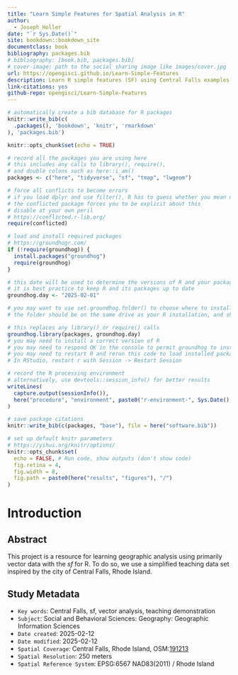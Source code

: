```yaml
--- 
title: "Learn Simple Features for Spatial Analysis in R"
author:
  - Joseph Holler
date: "`r Sys.Date()`"
site: bookdown::bookdown_site
documentclass: book
bibliography: packages.bib
# bibliography: [book.bib, packages.bib]
# cover-image: path to the social sharing image like images/cover.jpg
url: https://opengisci.github.io/Learn-Simple-Features
description: Learn R simple features (SF) using Central Falls examples.
link-citations: yes
github-repo: opengisci/Learn-Simple-Features
---
```


```r
# automatically create a bib database for R packages
knitr::write_bib(c(
  .packages(), 'bookdown', 'knitr', 'rmarkdown'
), 'packages.bib')

knitr::opts_chunk$set(echo = TRUE)

# record all the packages you are using here
# this includes any calls to library(), require(),
# and double colons such as here::i_am()
packages <- c("here", "tidyverse", "sf", "tmap", "lwgeom")

# force all conflicts to become errors
# if you load dplyr and use filter(), R has to guess whether you mean dplyr::filter() or stats::filter()
# the conflicted package forces you to be explicit about this
# disable at your own peril
# https://conflicted.r-lib.org/
require(conflicted)

# load and install required packages
# https://groundhogr.com/
if (!require(groundhog)) {
  install.packages("groundhog")
  require(groundhog)
}

# this date will be used to determine the versions of R and your packages
# it is best practice to keep R and its packages up to date
groundhog.day <- "2025-02-01"

# you may want to use set.groundhog.folder() to choose where to install pacakges under groundhog
# the folder should be on the same drive as your R installation, and should not be synced to the cloud

# this replaces any library() or require() calls
groundhog.library(packages, groundhog.day)
# you may need to install a correct version of R
# you may need to respond OK in the console to permit groundhog to install packages
# you may need to restart R and rerun this code to load installed packages
# In RStudio, restart r with Session -> Restart Session

# record the R processing environment
# alternatively, use devtools::session_info() for better results
writeLines(
  capture.output(sessionInfo()),
  here("procedure", "environment", paste0("r-environment-", Sys.Date(), ".txt"))
)

# save package citations
knitr::write_bib(c(packages, "base"), file = here("software.bib"))

# set up default knitr parameters
# https://yihui.org/knitr/options/
knitr::opts_chunk$set(
  echo = FALSE, # Run code, show outputs (don't show code)
  fig.retina = 4,
  fig.width = 8,
  fig.path = paste0(here("results", "figures"), "/")
)
```


# Introduction

## Abstract

This project is a resource for learning geographic analysis using primarily vector data with the *sf* for R. To do so, we use a simplified teaching data set inspired by the city of Central Falls, Rhode Island. 

## Study Metadata

- `Key words`: Central Falls, sf, vector analysis, teaching demonstration
- `Subject`: Social and Behavioral Sciences: Geography: Geographic Information Sciences
- `Date created`: 2025-02-12
- `Date modified`: 2025-02-12
- `Spatial Coverage`: Central Falls, Rhode Island, OSM:[191213](https://www.openstreetmap.org/relation/191213)
- `Spatial Resolution`: 250 meters
- `Spatial Reference System`: EPSG:6567 NAD83(2011) / Rhode Island